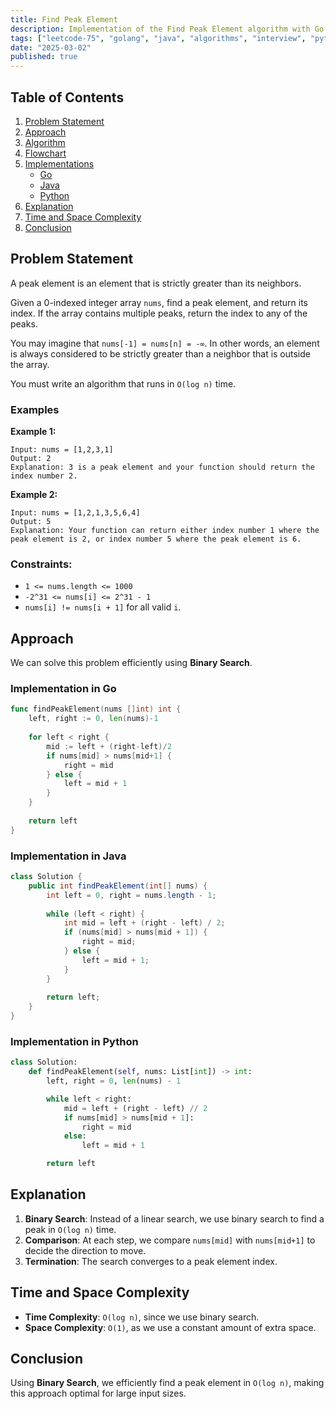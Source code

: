 ```yaml
---
title: Find Peak Element
description: Implementation of the Find Peak Element algorithm with Go and Java.
tags: ["leetcode-75", "golang", "java", "algorithms", "interview", "python", "leetcode"]
date: "2025-03-02"
published: true
---
```


## Table of Contents

1. [Problem Statement](#problem-statement)
2. [Approach](#approach)
3. [Algorithm](#algorithm)
4. [Flowchart](#flowchart)
5. [Implementations](#implementations)
   - [Go](#implementation-in-go)
   - [Java](#implementation-in-java)
   - [Python](#implementation-in-python)
6. [Explanation](#explanation)
7. [Time and Space Complexity](#time-and-space-complexity)
8. [Conclusion](#conclusion)

## Problem Statement


A peak element is an element that is strictly greater than its neighbors.

Given a 0-indexed integer array `nums`, find a peak element, and return its index. If the array contains multiple peaks, return the index to any of the peaks.

You may imagine that `nums[-1] = nums[n] = -∞`. In other words, an element is always considered to be strictly greater than a neighbor that is outside the array.

You must write an algorithm that runs in `O(log n)` time.

### Examples

**Example 1:**

```
Input: nums = [1,2,3,1]
Output: 2
Explanation: 3 is a peak element and your function should return the index number 2.
```

**Example 2:**

```
Input: nums = [1,2,1,3,5,6,4]
Output: 5
Explanation: Your function can return either index number 1 where the peak element is 2, or index number 5 where the peak element is 6.
```

### Constraints:

- `1 <= nums.length <= 1000`
- `-2^31 <= nums[i] <= 2^31 - 1`
- `nums[i] != nums[i + 1]` for all valid `i`.

## Approach

We can solve this problem efficiently using **Binary Search**.

### Implementation in Go

```go
func findPeakElement(nums []int) int {
    left, right := 0, len(nums)-1
    
    for left < right {
        mid := left + (right-left)/2
        if nums[mid] > nums[mid+1] {
            right = mid
        } else {
            left = mid + 1
        }
    }
    
    return left
}
```

### Implementation in Java

```java
class Solution {
    public int findPeakElement(int[] nums) {
        int left = 0, right = nums.length - 1;
        
        while (left < right) {
            int mid = left + (right - left) / 2;
            if (nums[mid] > nums[mid + 1]) {
                right = mid;
            } else {
                left = mid + 1;
            }
        }
        
        return left;
    }
}
```
### Implementation in Python

```python
class Solution:
    def findPeakElement(self, nums: List[int]) -> int:
        left, right = 0, len(nums) - 1

        while left < right:
            mid = left + (right - left) // 2
            if nums[mid] > nums[mid + 1]:
                right = mid
            else:
                left = mid + 1

        return left
```


## Explanation

1. **Binary Search**: Instead of a linear search, we use binary search to find a peak in `O(log n)` time.
2. **Comparison**: At each step, we compare `nums[mid]` with `nums[mid+1]` to decide the direction to move.
3. **Termination**: The search converges to a peak element index.

## Time and Space Complexity

- **Time Complexity**: `O(log n)`, since we use binary search.
- **Space Complexity**: `O(1)`, as we use a constant amount of extra space.

## Conclusion

Using **Binary Search**, we efficiently find a peak element in `O(log n)`, making this approach optimal for large input sizes.

